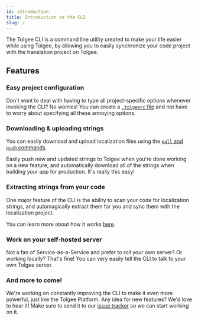 ```yaml
---
id: introduction
title: Introduction to the CLI
slug: /
---
```



<Experimental/>

The Tolgee CLI is a command line utility created to make your life easier while using Tolgee, by allowing you to
easily synchronize your code project with the translation project on Tolgee.

## Features
### Easy project configuration
Don't want to deal with having to type all project-specific options whenever invoking the CLI? No worries! You can
create a [`.tolgeerc` file](/tolgee-cli/project-configuration) and not have to worry about specifying all these
annoying options.

### Downloading & uploading strings
You can easily download and upload localization files using the [`pull` and `push` commands](/tolgee-cli/push-pull-strings).

Easily push new and updated strings to Tolgee when you're done working on a new feature, and automatically download all
of the strings when building your app for production. It's really this easy!

### Extracting strings from your code
One major feature of the CLI is the ability to scan your code for localization strings, and automagically extract them
for you and sync them with the localization project.

You can learn more about how it works [here](/tolgee-cli/extraction/how-it-works).

### Work on your self-hosted server
Not a fan of Service-as-a-Service and prefer to roll your own server? Or working locally? That's fine! You can very
easily tell the CLI to talk to your own Tolgee server.

### And more to come!
We're working on constantly improving the CLI to make it even more powerful, just like the Tolgee Platform. Any idea
for new features? We'd love to hear it! Make sure to send it to our [issue tracker](https://github.com/tolgee/tolgee-cli/issues/new)
so we can start working on it.
